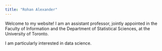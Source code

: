 ```yaml
---
title: "Rohan Alexander"
---
```


Welcome to my website! I am an assistant professor, jointly appointed in the Faculty of Information and the Department of Statistical Sciences, at the University of Toronto.

I am particularly interested in data science.